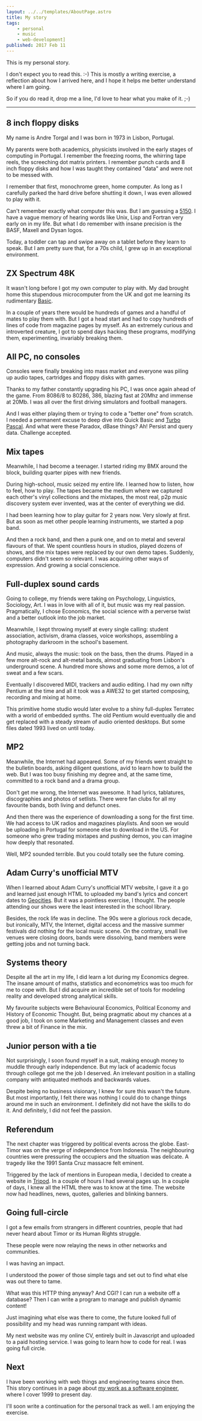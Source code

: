 ```yaml
---
layout: ../../templates/AboutPage.astro
title: My story
tags:
    - personal
    - music
    - web-development]
published: 2017 Feb 11
---
```



This is my personal story.

I don't expect you to read this. :-) This is mostly a writing exercise, a reflection about how I arrived here, and I hope it helps me better understand where I am going.

So if you do read it, drop me a line, I'd love to hear what you make of it. ;-)

---

## 8 inch floppy disks

My name is Andre Torgal and I was born in 1973 in Lisbon, Portugal.

My parents were both academics, physicists involved in the early stages of computing in Portugal. I remember the freezing rooms, the whirring tape reels, the screeching dot matrix printers. I remember punch cards and 8 inch floppy disks and how I was taught they contained "data" and were not to be messed with.

<Year y={1981} />

I remember that first, monochrome green, home computer. As long as I carefully parked the hard drive before shutting it down, I was even allowed to play with it.

Can't remember exactly what computer this was. But I am guessing a [5150](https://en.wikipedia.org/wiki/IBM_Personal_Computer). I have a vague memory of hearing words like Unix, Lisp and Fortran very early on in my life. But what I do remember with insane precision is the BASF, Maxell and Dysan logos.

Today, a toddler can tap and swipe away on a tablet before they learn to speak. But I am pretty sure that, for a 70s child, I grew up in an exceptional environment.

## ZX Spectrum 48K

<Year y={1982} />

It wasn't long before I got my own computer to play with. My dad brought home this stupendous microcomputer from the UK and got me learning its rudimentary [Basic](http://www.worldofspectrum.org/ZXBasicManual/).

In a couple of years there would be hundreds of games and a handful of mates to play them with. But I got a head start and had to copy hundreds of lines of code from magazine pages by myself. As an extremely curious and introverted creature, I got to spend days hacking these programs, modifying them, experimenting, invariably breaking them.

## All PC, no consoles

Consoles were finally breaking into mass market and everyone was piling up audio tapes, cartridges and floppy disks with games.

<Year y={1985} />

Thanks to my father constantly upgrading his PC, I was once again ahead of the game. From 8086/8 to 80286, 386, blazing fast at 20Mhz and immense at 20Mb. I was all over the first driving simulators and football managers.

And I was either playing them or trying to code a "better one" from scratch. I needed a permanent excuse to deep dive into Quick Basic and [Turbo Pascal](https://en.wikipedia.org/wiki/Turbo_Pascal). And what were these Paradox, dBase things? Ah! Persist and query data. Challenge accepted.

## Mix tapes

Meanwhile, I had become a teenager. I started riding my BMX around the block, building quarter pipes with new friends.

During high-school, music seized my entire life. I learned how to listen, how to feel, how to play. The tapes became the medium where we captured each other's vinyl collections and the mixtapes, the most real, p2p music discovery system ever invented, was at the center of everything we did.

<Year y={1988} />

I had been learning how to play guitar for 2 years now. Very slowly at first. But as soon as met other people learning instruments, we started a pop band.

And then a rock band, and then a punk one, and on to metal and several flavours of that. We spent countless hours in studios, played dozens of shows, and the mix tapes were replaced by our own demo tapes. Suddenly, computers didn't seem so relevant. I was acquiring other ways of expression. And growing a social conscience.

## Full-duplex sound cards

<Year y={1991} />

Going to college, my friends were taking on Psychology, Linguistics, Sociology, Art. I was in love with all of it, but music was my real passion. Pragmatically, I chose Economics, the social science with a perverse twist and a better outlook into the job market.

Meanwhile, I kept throwing myself at every single calling: student association, activism, drama classes, voice workshops, assembling a photography darkroom in the school's basement.

And music, always the music: took on the bass, then the drums. Played in a few more alt-rock and alt-metal bands, almost graduating from Lisbon's underground scene. A hundred more shows and some more demos, a lot of sweat and a few scars.

<Year y={1993} />

Eventually I discovered MIDI, trackers and audio editing. I had my own nifty Pentium at the time and all it took was a AWE32 to get started composing, recording and mixing at home.

This primitive home studio would later evolve to a shiny full-duplex Terratec with a world of embedded synths. The old Pentium would eventually die and get replaced with a steady stream of audio oriented desktops. But some files dated 1993 lived on until today.

## MP2

Meanwhile, the Internet had appeared. Some of my friends went straight to the bulletin boards, asking diligent questions, avid to learn how to build the web. But I was too busy finishing my degree and, at the same time, committed to a rock band and a drama group.

<Year y={1994} />

Don't get me wrong, the Internet was awesome. It had lyrics, tablatures, discographies and photos of setlists. There were fan clubs for all my favourite bands, both living and defunct ones.

And then there was the experience of downloading a song for the first time. We had access to UK radios and magazines playlists. And soon we would be uploading in Portugal for someone else to download in the US. For someone who grew trading mixtapes and pushing demos, you can imagine how deeply that resonated.

Well, MP2 sounded terrible. But you could totally see the future coming.

## Adam Curry's unofficial MTV

When I learned about Adam Curry's unofficial MTV website, I gave it a go and learned just enough HTML to uploaded my band's lyrics and concert dates to [Geocities](https://geocities). But it was a pointless exercise, I thought. The people attending our shows were the least interested in the school library.

<Year y={1995} />

Besides, the rock life was in decline. The 90s were a glorious rock decade, but ironically, MTV, the Internet, digital access and the massive summer festivals did nothing for the local music scene. On the contrary, small live venues were closing doors, bands were dissolving, band members were getting jobs and not turning back.

## Systems theory

<Year y={1996} />

Despite all the art in my life, I did learn a lot during my Economics degree. The insane amount of maths, statistics and econometrics was too much for me to cope with. But I did acquire an incredible set of tools for modeling reality and developed strong analytical skills.

My favourite subjects were Behavioural Economics, Political Economy and History of Economic Thought. But, being pragmatic about my chances at a good job, I took on some Marketing and Management classes and even threw a bit of Finance in the mix.

## Junior person with a tie

<Year y={1997} />

Not surprisingly, I soon found myself in a suit, making enough money to muddle through early independence. But my lack of academic focus through college got me the job I deserved. An irrelevant position in a stalling company with antiquated methods and backwards values.

Despite being no business visionary, I knew for sure this wasn't the future. But most importantly, I felt there was nothing I could do to change things around me in such an environment. I definitely did not have the skills to do it. And definitely, I did not feel the passion.

## Referendum

<Year y={1998} />

The next chapter was triggered by political events across the globe. East-Timor was on the verge of independence from Indonesia. The neighbouring countries were pressuring the occupiers and the situation was delicate. A tragedy like the 1991 Santa Cruz massacre felt eminent.

Triggered by the lack of mentions in European media, I decided to create a website in [Tripod](https://tripod). In a couple of hours I had several pages up. In a couple of days, I knew all the HTML there was to know at the time. The website now had headlines, news, quotes, galleries and blinking banners.

## Going full-circle

I got a few emails from strangers in different countries, people that had never heard about Timor or its Human Rights struggle.

These people were now relaying the news in other networks and communities.

I was having an impact.

<Year y={1999} />

I understood the power of those simple tags and set out to find what else was out there to tame.

What was this HTTP thing anyway? And CGI? I can run a website off a database? Then I can write a program to manage and publish dynamic content!

Just imagining what else was there to come, the future looked full of possibility and my head was running rampant with ideas.

My next website was my online CV, entirely built in Javascript and uploaded to a paid hosting service. I was going to learn how to code for real. I was going full circle.

## Next

I have been working with web things and engineering teams since then. This story continues in a page about [my work as a software engineer](/about/work), where I cover 1999 to present day.

I'll soon write a continuation for the personal track as well. I am enjoying the exercise.

